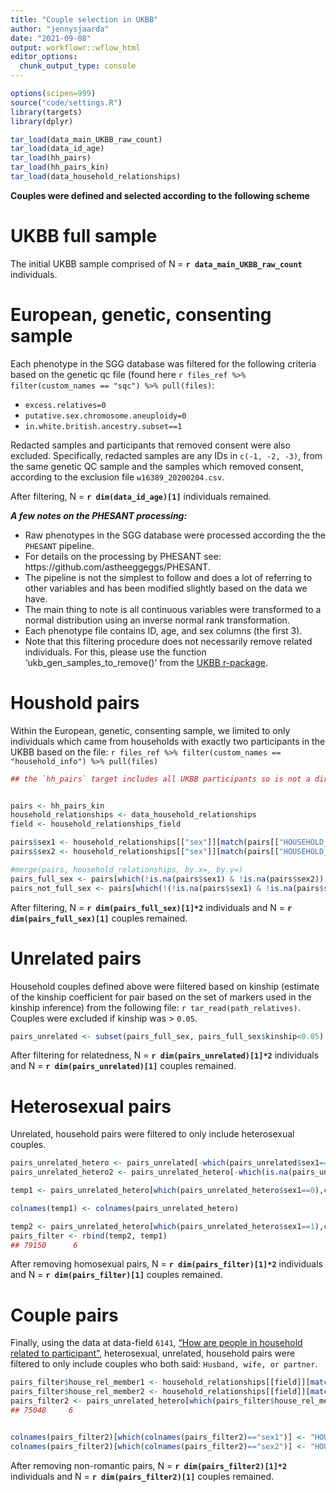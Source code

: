 ```yaml
---
title: "Couple selection in UKBB"
author: "jennysjaarda"
date: "2021-09-08"
output: workflowr::wflow_html
editor_options:
  chunk_output_type: console
---
```


```r

options(scipen=999)
source("code/settings.R")
library(targets)
library(dplyr)

```

```r

tar_load(data_main_UKBB_raw_count)
tar_load(data_id_age)
tar_load(hh_pairs)
tar_load(hh_pairs_kin)
tar_load(data_household_relationships)

```


**Couples were defined and selected according to the following scheme**

# UKBB full sample 

The initial UKBB sample comprised of N = **`r data_main_UKBB_raw_count`** individuals. 

# European, genetic, consenting sample 

Each phenotype in the SGG database was filtered for the following criteria based on the genetic qc file (found here `r files_ref %>% filter(custom_names == "sqc") %>% pull(files)`: 

- `excess.relatives=0`
- `putative.sex.chromosome.aneuploidy=0`
- `in.white.british.ancestry.subset==1`

Redacted samples and participants that removed consent were also excluded. Specifically, redacted samples are any IDs in `c(-1, -2, -3)`, from the same genetic QC sample and the samples which removed consent, according to the exclusion file `w16389_20200204.csv`.

After filtering, N = **`r dim(data_id_age)[1]`** individuals remained. 

***A few notes on the PHESANT processing:***

- Raw phenotypes in the SGG database were processed according the the `PHESANT` pipeline. 
- For details on the processing by PHESANT see: https://github.com/astheeggeggs/PHESANT. 
- The pipeline is not the simplest to follow and does a lot of referring to other variables and has been modified slightly based on the data we have. 
- The main thing to note is all continuous variables were transformed to a normal distribution using an inverse normal rank transformation.
- Each phenotype file contains ID, age, and sex columns (the first 3).
- Note that this filtering procedure does not necessarily remove related individuals. For this, please use the function 'ukb_gen_samples_to_remove()' from the [UKBB r-package](https://cran.r-project.org/web/packages/ukbtools/vignettes/explore-ukb-data.html).

# Houshold pairs

Within the European, genetic, consenting sample, we limited to only individuals which came from households with exactly two participants in the UKBB based on the file: `r files_ref %>% filter(custom_names == "household_info") %>% pull(files)`

```r
## the `hh_pairs` target includes all UKBB participants so is not a direct subset of the filter above, so we need to first remove people that are not in the PHESANT files to know how many pairs are in this sample (PHESANT files have already been filtered as above)


pairs <- hh_pairs_kin
household_relationships <- data_household_relationships
field <- household_relationships_field

pairs$sex1 <- household_relationships[["sex"]][match(pairs[["HOUSEHOLD_MEMBER1"]], household_relationships$userId)]
pairs$sex2 <- household_relationships[["sex"]][match(pairs[["HOUSEHOLD_MEMBER2"]], household_relationships$userId)]

#merge(pairs, household_relationships, by.x=, by.y=)
pairs_full_sex <- pairs[which(!is.na(pairs$sex1) & !is.na(pairs$sex2)),]
pairs_not_full_sex <- pairs[which(!(!is.na(pairs$sex1) & !is.na(pairs$sex2))),]

```

After filtering, N = **`r dim(pairs_full_sex)[1]*2`** individuals and N = **`r dim(pairs_full_sex)[1]`** couples remained. 

# Unrelated pairs 

Household couples defined above were filtered based on kinship (estimate of the kinship coefficient for pair based on the set of markers used in the kinship inference) from the following file: `r tar_read(path_relatives)`. Couples were excluded if kinship was > `0.05`. 

```r

pairs_unrelated <- subset(pairs_full_sex, pairs_full_sex$kinship<0.05)

```

After filtering for relatedness, N = **`r dim(pairs_unrelated)[1]*2`** individuals and N = **`r dim(pairs_unrelated)[1]`** couples remained. 

# Heterosexual pairs 

Unrelated, household pairs were filtered to only include heterosexual couples. 

```r

pairs_unrelated_hetero <- pairs_unrelated[-which(pairs_unrelated$sex1==pairs_unrelated$sex2),]
pairs_unrelated_hetero2 <- pairs_unrelated_hetero[-which(is.na(pairs_unrelated_hetero$sex1) | is.na(pairs_unrelated_hetero$sex2)),]

temp1 <- pairs_unrelated_hetero[which(pairs_unrelated_hetero$sex1==0),c("HOUSEHOLD_MEMBER2", "HOUSEHOLD_MEMBER1", "HOUSE_ID", "kinship", "sex2", "sex1", "tar_group")]

colnames(temp1) <- colnames(pairs_unrelated_hetero)

temp2 <- pairs_unrelated_hetero[which(pairs_unrelated_hetero$sex1==1),c("HOUSEHOLD_MEMBER1", "HOUSEHOLD_MEMBER2", "HOUSE_ID", "kinship", "sex1", "sex2", "tar_group")]
pairs_filter <- rbind(temp2, temp1)
## 79150      6

```

After removing homosexual pairs, N = **`r dim(pairs_filter)[1]*2`** individuals and N = **`r dim(pairs_filter)[1]`** couples remained. 

# Couple pairs

Finally, using the data at data-field `6141`, ["How are people in household related to participant"](https://biobank.ctsu.ox.ac.uk/showcase/field.cgi?id=6141), heterosexual, unrelated, household pairs were filtered to only include couples who both said: `Husband, wife, or partner`. 

```r

pairs_filter$house_rel_member1 <- household_relationships[[field]][match(pairs_filter[["HOUSEHOLD_MEMBER1"]], household_relationships$userId)]
pairs_filter$house_rel_member2 <- household_relationships[[field]][match(pairs_filter[["HOUSEHOLD_MEMBER2"]], household_relationships$userId)]
pairs_filter2 <- pairs_unrelated_hetero[which(pairs_filter$house_rel_member1==TRUE & pairs_filter$house_rel_member2==TRUE ) ,]
## 75048     6


colnames(pairs_filter2)[which(colnames(pairs_filter2)=="sex1")] <- "HOUSEHOLD_MEMBER1_sex"
colnames(pairs_filter2)[which(colnames(pairs_filter2)=="sex2")] <- "HOUSEHOLD_MEMBER2_sex"


```

After removing non-romantic pairs, N = **`r dim(pairs_filter2)[1]*2`** individuals and N = **`r dim(pairs_filter2)[1]`** couples remained. 



